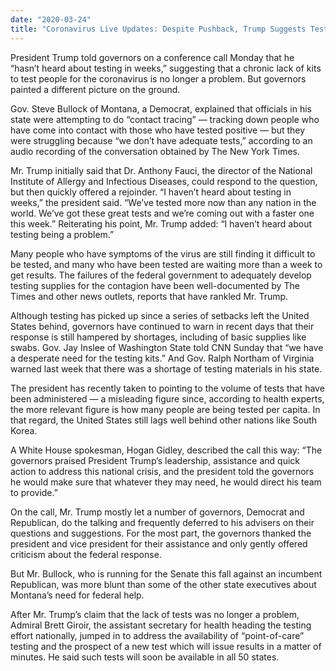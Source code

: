 ```yaml
---
date: "2020-03-24"
title: "Coronavirus Live Updates: Despite Pushback, Trump Suggests Testing No Longer an Issue"
---
```


President Trump told governors on a conference call Monday that he “hasn’t heard about testing in weeks,” suggesting that a chronic lack of kits to test people for the coronavirus is no longer a problem. But governors painted a different picture on the ground.

Gov. Steve Bullock of Montana, a Democrat, explained that officials in his state were attempting to do “contact tracing” — tracking down people who have come into contact with those who have tested positive — but they were struggling because “we don’t have adequate tests,” according to an audio recording of the conversation obtained by The New York Times.

Mr. Trump initially said that Dr. Anthony Fauci, the director of the National Institute of Allergy and Infectious Diseases, could respond to the question, but then quickly offered a rejoinder. “I haven’t heard about testing in weeks,” the president said. “We’ve tested more now than any nation in the world. We’ve got these great tests and we’re coming out with a faster one this week.” Reiterating his point, Mr. Trump added: “I haven’t heard about testing being a problem.”

Many people who have symptoms of the virus are still finding it difficult to be tested, and many who have been tested are waiting more than a week to get results. The failures of the federal government to adequately develop testing supplies for the contagion have been well-documented by The Times and other news outlets, reports that have rankled Mr. Trump.

Although testing has picked up since a series of setbacks left the United States behind, governors have continued to warn in recent days that their response is still hampered by shortages, including of basic supplies like swabs. Gov. Jay Inslee of Washington State told CNN Sunday that “we have a desperate need for the testing kits.” And Gov. Ralph Northam of Virginia warned last week that there was a shortage of testing materials in his state.

The president has recently taken to pointing to the volume of tests that have been administered — a misleading figure since, according to health experts, the more relevant figure is how many people are being tested per capita. In that regard, the United States still lags well behind other nations like South Korea.

A White House spokesman, Hogan Gidley, described the call this way: “The governors praised President Trump’s leadership, assistance and quick action to address this national crisis, and the president told the governors he would make sure that whatever they may need, he would direct his team to provide.”

On the call, Mr. Trump mostly let a number of governors, Democrat and Republican, do the talking and frequently deferred to his advisers on their questions and suggestions. For the most part, the governors thanked the president and vice president for their assistance and only gently offered criticism about the federal response.

But Mr. Bullock, who is running for the Senate this fall against an incumbent Republican, was more blunt than some of the other state executives about Montana’s need for federal help.

After Mr. Trump’s claim that the lack of tests was no longer a problem, Admiral Brett Giroir, the assistant secretary for health heading the testing effort nationally, jumped in to address the availability of “point-of-care” testing and the prospect of a new test which will issue results in a matter of minutes. He said such tests will soon be available in all 50 states.
